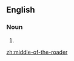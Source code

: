 ==English==

===Noun===
{{en-noun|head=[[middle]]-of-the-[[road]]er}}

# {{alternative spelling of|middleoftheroader}}

[[zh:middle-of-the-roader]]